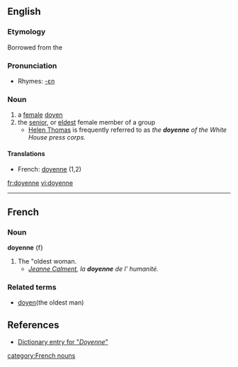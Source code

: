 ==English==

===Etymology===
Borrowed from the {{F.}}

===Pronunciation===
*Rhymes: [[Rhymes:English:-ɛn|-ɛn]]

===Noun===
{{en-noun}}

# a [[female]] [[doyen]]
# the [[senior]], or [[eldest]] female member of a group
#* [[w:Helen Thomas|Helen Thomas]] is frequently referred to as ''the '''doyenne''' of the White House press corps.'' 

====Translations====
*French: [[doyenne]] {{f}} (1,2)

[[fr:doyenne]]
[[vi:doyenne]]

----
==French==

===Noun===
'''doyenne''' {f}

#  The "oldest woman.
#* ''[[w:Jeanne Calment|Jeanne Calment]], la '''doyenne''' de l' humanité.'' 

===Related terms===
* [[doyen]](the oldest man)
 
==References==
*[http://www.bartleby.com/61/19/D0371900.html Dictionary entry for "''Doyenne''"]

[[category:French nouns]]